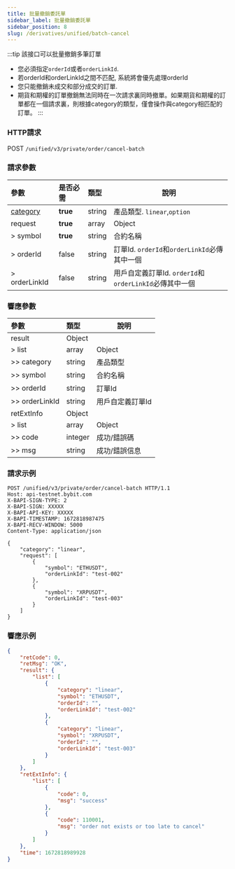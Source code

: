 ```yaml
---
title: 批量撤銷委託單
sidebar_label: 批量撤銷委託單
sidebar_position: 8
slug: /derivatives/unified/batch-cancel
---
```


:::tip
該接口可以批量撤銷多筆訂單
- 您必須指定`orderId`或者`orderLinkId`.
- 若orderId和orderLinkId之間不匹配, 系統將會優先處理orderId
- 您只能撤銷未成交和部分成交的訂單.
- 期貨和期權的訂單撤銷無法同時在一次請求裏同時撤單。如果期貨和期權的訂單都在一個請求裏，則根據category的類型，僅會操作與category相匹配的訂單。
:::

### HTTP請求
POST `/unified/v3/private/order/cancel-batch`

### 請求參數
| 參數 | 是否必需 | 類型 | 說明|
|:----- |:-------|:-----|------ |
|[category](../enum#category) |**true** |string |產品類型. `linear`,`option` |
|request |**true** |array |Object |
|> symbol |**true** |string |合約名稱 |
|> orderId |false |string |訂單Id. `orderId`和`orderLinkId`必傳其中一個 |
|> orderLinkId |false |string |用戶自定義訂單Id. `orderId`和`orderLinkId`必傳其中一個 |

### 響應參數
| 參數 | 類型 | 說明|
|:----- |:-----|----- |
|result |Object | |
|> list |array |Object |
|>> category |string |產品類型 |
|>> symbol |string |合約名稱 |
|>> orderId |string |訂單Id |
|>> orderLinkId |string |用戶自定義訂單Id |
|retExtInfo |Object | |
|> list |array |Object |
|>> code |integer |成功/錯誤碼 |
|>> msg |string |成功/錯誤信息 |

### 請求示例

```http
POST /unified/v3/private/order/cancel-batch HTTP/1.1
Host: api-testnet.bybit.com
X-BAPI-SIGN-TYPE: 2
X-BAPI-SIGN: XXXXX
X-BAPI-API-KEY: XXXXX
X-BAPI-TIMESTAMP: 1672818987475
X-BAPI-RECV-WINDOW: 5000
Content-Type: application/json

{
    "category": "linear",
    "request": [
        {
            "symbol": "ETHUSDT",
            "orderLinkId": "test-002"
        },
        {
            "symbol": "XRPUSDT",
            "orderLinkId": "test-003"
        }
    ]
}
```

### 響應示例

```json
{
    "retCode": 0,
    "retMsg": "OK",
    "result": {
        "list": [
            {
                "category": "linear",
                "symbol": "ETHUSDT",
                "orderId": "",
                "orderLinkId": "test-002"
            },
            {
                "category": "linear",
                "symbol": "XRPUSDT",
                "orderId": "",
                "orderLinkId": "test-003"
            }
        ]
    },
    "retExtInfo": {
        "list": [
            {
                "code": 0,
                "msg": "success"
            },
            {
                "code": 110001,
                "msg": "order not exists or too late to cancel"
            }
        ]
    },
    "time": 1672818989928
}
```